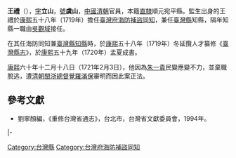 '''王禮'''（{{bd|？||1721年|}}），[[表字|字]]'''立山'''，[[號|號]]'''虞山'''，[[中國|中國]][[清朝|清朝]]官員，本籍[[直隸|直隸]]順元宛平縣{{r|縣}}。監生出身的王禮於[[康熙|康熙]]五十八年（1719年）擔任[[臺灣府海防補盜同知|臺灣府海防補盜同知]]，兼任[[臺灣縣_(1684年-1887年)|臺灣縣]]知縣{{r|縣}}，隔年知縣一職由[[吳觀域|吳觀域]]接任{{r|辭}}。

在其任海防同知兼[[臺灣縣|臺灣縣]][[知縣|知縣]]時，於[[康熙|康熙]]五十八年（1719年）冬延攬人才纂修《[[臺灣縣志|臺灣縣志]]》，於[[康熙|康熙]]五十九年（1720年）孟夏成書{{r|縣}}。

[[康熙|康熙]]六十年十二月十八日（1721年2月3日）{{r|辭}}，他因為[[朱一貴|朱一貴]]民變應變不力，並棄職脫逃，遭[[清朝|清朝]][[閩浙總督|閩浙總督]][[覺羅滿保|覺羅滿保]]審明而因此案正法。

==參考文獻==
{{Reflist|refs=
<ref name="縣">{{cite book|author=王禮 主修，[[陳文達|陳文達]]、林中桂、李欽文、張士箱 編纂 ；臺灣史料集成編輯委員會 編輯|chapter=〈點校說明〉 |title=《[[臺灣縣志|臺灣縣志]]》 |publisher=行政院文化建設委員會、遠流  |date=2005-06-30 |isbn=986-00-1269-5 |edition= 原版約刊行於康熙五十九年（1720年）|pages=13、14頁}}</ref>
<ref name="辭">{{cite book|author=蔡說麗、林秀娟 |chapter=〈10.清代臺灣同知〉、〈11.清代臺灣知縣〉 |title=《臺灣歷史辭典【附錄】》 |publisher=遠流  |date=2006-09-25 |isbn=957-01-7431-5 |edition=四版一刷 |pages=A095、A117頁}}</ref>
}}

*劉寧顏編，《重修台灣省通志》，台北市，台灣省文獻委員會，1994年。

{{start box}}
{{s-off}}
{{s-before|[[洪一棟|洪一棟]]}}
{{s-title|[[臺灣府海防補盜同知|臺灣府海防補盜同知]]|1719年上任}}
{{s-after|[[孫魯|孫魯]]}}
|-
{{s-before|[[俞兆岳|俞兆岳]]}}
{{s-title|[[臺灣府|臺灣府]][[臺灣縣_(1684年-1887年)|臺灣縣]][[知縣|知縣]] |1719年在任}}
{{s-after|[[吳觀域|吳觀域]]}}
{{end box}}

[[Category:台灣縣|Category:台灣縣]]
[[Category:台灣府海防補盜同知|Category:台灣府海防補盜同知]]